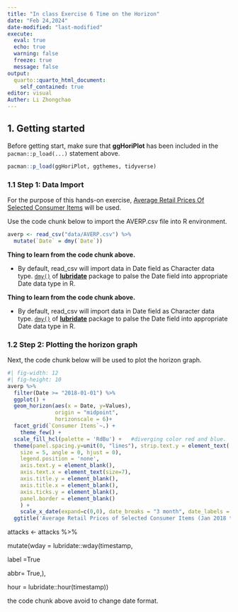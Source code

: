 ```yaml
---
title: "In class Exercise 6 Time on the Horizon"
date: "Feb 24,2024"
date-modified: "last-modified"
execute: 
  eval: true
  echo: true
  warning: false
  freeze: true
  message: false
output:
  quarto::quarto_html_document:
    self_contained: true
editor: visual
Auther: Li Zhongchao
---
```


## **1. Getting started**

Before getting start, make sure that **ggHoriPlot** has been included in the `pacman::p_load(...)` statement above.

```r
pacman::p_load(ggHoriPlot, ggthemes, tidyverse)
```

### **1.1 Step 1: Data Import**

For the purpose of this hands-on exercise, [Average Retail Prices Of Selected Consumer Items](https://tablebuilder.singstat.gov.sg/table/TS/M212891) will be used.

Use the code chunk below to import the AVERP.csv file into R environment.

```r
averp <- read_csv("data/AVERP.csv") %>%   
  mutate(`Date` = dmy(`Date`))
```

**Thing to learn from the code chunk above.**

-   By default, read_csv will import data in Date field as Character data type. [`dmy()`](https://lubridate.tidyverse.org/reference/ymd.html) of [**lubridate**](https://lubridate.tidyverse.org/) package to palse the Date field into appropriate Date data type in R.

::: callout-tip
**Thing to learn from the code chunk above.**

-   By default, read_csv will import data in Date field as Character data type. [`dmy()`](https://lubridate.tidyverse.org/reference/ymd.html) of [**lubridate**](https://lubridate.tidyverse.org/) package to palse the Date field into appropriate Date data type in R.
:::

### **1.2 Step 2: Plotting the horizon graph**

Next, the code chunk below will be used to plot the horizon graph.

```r
#| fig-width: 12
#| fig-height: 10
averp %>% 
  filter(Date >= "2018-01-01") %>%
  ggplot() +
  geom_horizon(aes(x = Date, y=Values), 
               origin = "midpoint", 
               horizonscale = 6)+
  facet_grid(`Consumer Items`~.) +
    theme_few() +
  scale_fill_hcl(palette = 'RdBu') +   #diverging color red and blue.
  theme(panel.spacing.y=unit(0, "lines"), strip.text.y = element_text(
    size = 5, angle = 0, hjust = 0),
    legend.position = 'none',
    axis.text.y = element_blank(),
    axis.text.x = element_text(size=7),
    axis.title.y = element_blank(),
    axis.title.x = element_blank(),
    axis.ticks.y = element_blank(),
    panel.border = element_blank()
    ) +
    scale_x_date(expand=c(0,0), date_breaks = "3 month", date_labels = "%b%y") +
  ggtitle('Average Retail Prices of Selected Consumer Items (Jan 2018 to Dec 2022)')
```

attacks \<- attacks %\>%

mutate(wday = lubridate::wday(timestamp,

label =True

abbr= True,),

hour = lubridate::hour(timestamp))

the code chunk above avoid to change date format.
